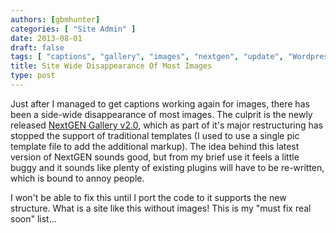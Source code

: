 ```yaml
---
authors: [gbmhunter]
categories: [ "Site Admin" ]
date: 2013-08-01
draft: false
tags: [ "captions", "gallery", "images", "nextgen", "update", "Wordpress" ]
title: Site Wide Disappearance Of Most Images
type: post
---
```



Just after I managed to get captions working again for images, there has been a side-wide disappearance of most images. The culprit is the newly released [NextGEN Gallery v2.0](http://www.nextgen-gallery.com/nextgen-gallery-2-0/), which as part of it's major restructuring has stopped the support of traditional templates (I used to use a single pic template file to add the additional markup). The idea behind this latest version of NextGEN sounds good, but from my brief use it feels a little buggy and it sounds like plenty of existing plugins will have to be re-written, which is bound to annoy people.

I won't be able to fix this until I port the code to it supports the new structure. What is a site like this without images! This is my "must fix real soon" list...
